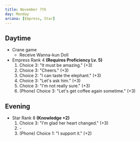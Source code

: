 ```yaml
---
title: November 7th
day: Monday
arcana: [Empress, Star]
---
```


## Daytime
- Crane game
    - Receive Wanna-kun Doll
- Empress Rank 4 **(Requires Proficiency Lv. 5)**
    1. Choice 3: "It must be amazing." (+3)
    1. Choice 3: "Cheers." (+3)
    1. Choice 2: "I can taste the elephant." (+3)
    1. Choice 3: "Let's ask him." (+3)
    1. Choice 3: "I'm not really sure." (+3)
    1. (Phone) Choice 3: "Let's get coffee again sometime." (+3)

## Evening
- Star Rank 8 **(Knowledge +2)**
    1. Choice 3: "I'm glad her heart changed." (+3)
    1. \-
    1. (Phone) Choice 1: "I support it." (+2)